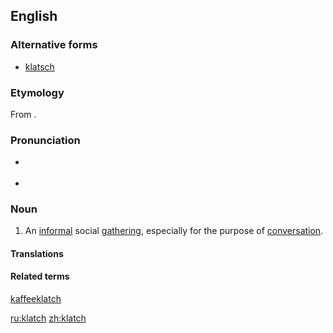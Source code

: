 ==English==
===Alternative forms===
*[[klatsch]]

===Etymology===
From {{etyl|de|en}} {{term|Klatsch||gossip|lang=de}}.

===Pronunciation===
* {{a|UK}} {{IPA|/klatʃ/}}
* {{a|US}} {{IPA|/klætʃ/}}

===Noun===
{{en-noun|es|pl2=klatchs}}

# An [[informal]] social [[gathering]], especially for the purpose of [[conversation]].

====Translations====
{{trans-top|informal social gathering}}
{{trans-mid}}
{{trans-bottom}}

====Related terms====
[[kaffeeklatch]]

[[ru:klatch]]
[[zh:klatch]]
